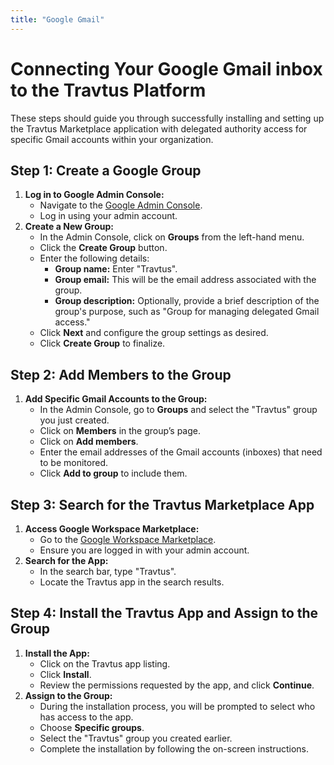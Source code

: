 ```yaml
---
title: "Google Gmail"
---
```


# Connecting Your Google Gmail inbox to the Travtus Platform

These steps should guide you through successfully installing and setting up the Travtus Marketplace application with
delegated authority access for specific Gmail accounts within your organization.

## Step 1: Create a Google Group

1. **Log in to Google Admin Console:**
    - Navigate to the [Google Admin Console](https://admin.google.com/).
    - Log in using your admin account.
2. **Create a New Group:**
    - In the Admin Console, click on **Groups** from the left-hand menu.
    - Click the **Create Group** button.
    - Enter the following details:
        - **Group name:** Enter "Travtus".
        - **Group email:** This will be the email address associated with the group.
        - **Group description:** Optionally, provide a brief description of the group's purpose, such as "Group for managing delegated Gmail access."
    - Click **Next** and configure the group settings as desired.
    - Click **Create Group** to finalize.

## Step 2: Add Members to the Group

1. **Add Specific Gmail Accounts to the Group:**
    - In the Admin Console, go to **Groups** and select the "Travtus" group you just created.
    - Click on **Members** in the group’s page.
    - Click on **Add members**.
    - Enter the email addresses of the Gmail accounts (inboxes) that need to be monitored.
    - Click **Add to group** to include them.

## Step 3: Search for the Travtus Marketplace App

1. **Access Google Workspace Marketplace:**
    - Go to the [Google Workspace Marketplace](https://workspace.google.com/marketplace).
    - Ensure you are logged in with your admin account.
2. **Search for the App:**
    - In the search bar, type "Travtus".
    - Locate the Travtus app in the search results.

## Step 4: Install the Travtus App and Assign to the Group

1. **Install the App:**
    - Click on the Travtus app listing.
    - Click **Install**.
    - Review the permissions requested by the app, and click **Continue**.
2. **Assign to the Group:**
    - During the installation process, you will be prompted to select who has access to the app.
    - Choose **Specific groups**.
    - Select the "Travtus" group you created earlier.
    - Complete the installation by following the on-screen instructions.